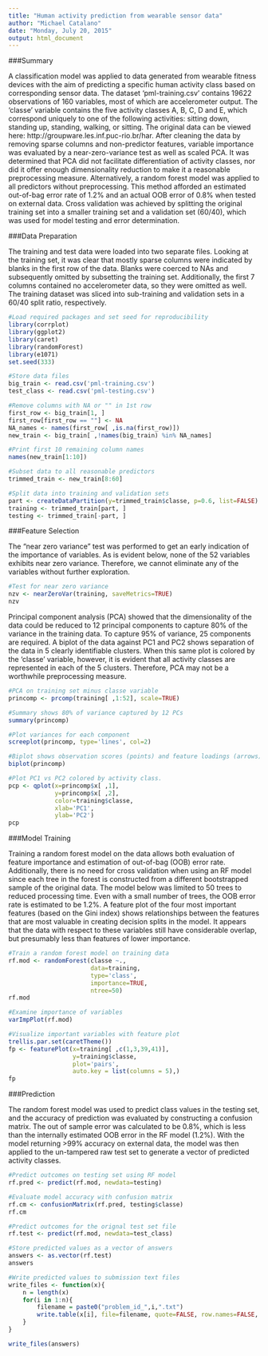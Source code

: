 ```yaml
---
title: "Human activity prediction from wearable sensor data"
author: "Michael Catalano"
date: "Monday, July 20, 2015"
output: html_document
---
```


###Summary

A classification model was applied to data generated from wearable fitness devices with the aim of predicting a specific human activity class based on corresponding sensor data. The dataset 'pml-training.csv' contains 19622 observations of 160 variables, most of which are accelerometer output. The 'classe' variable contains the five activity classes A, B, C, D and E, which correspond uniquely to one of the following activities: sitting down, standing up, standing, walking, or sitting. The original data can be viewed here: http://groupware.les.inf.puc-rio.br/har. After cleaning the data by removing sparse columns and non-predictor features, variable importance was evaluated by a near-zero-variance test as well as scaled PCA. It was determined that PCA did not facilitate differentiation of activity classes, nor did it offer enough dimensionality reduction to make it a reasonable preprocessing measure. Alternatively, a random forest model was applied to all predictors without preprocessing. This method afforded an estimated out-of-bag error rate of 1.2% and an actual OOB error of 0.8% when tested on external data. Cross validation was achieved by splitting the original training set into a smaller training set and a validation set (60/40), which was used for model testing and error determination. 

###Data Preparation

The training and test data were loaded into two separate files. Looking at the training set, it was clear that mostly sparse columns were indicated by blanks in the first row of the data. Blanks were coerced to NAs and subsequently omitted by subsetting the training set. Additionally, the first 7 columns contained no accelerometer data, so they were omitted as well. The training dataset was sliced into sub-training and validation sets in a 60/40 split ratio, respectively.

```r
#Load required packages and set seed for reproducibility
library(corrplot)
library(ggplot2)
library(caret)
library(randomForest)
library(e1071)
set.seed(333)

#Store data files
big_train <- read.csv('pml-training.csv')
test_class <- read.csv('pml-testing.csv')

#Remove columns with NA or "" in 1st row
first_row <- big_train[1, ]
first_row[first_row == ""] <- NA
NA_names <- names(first_row[ ,is.na(first_row)])
new_train <- big_train[ ,!names(big_train) %in% NA_names]

#Print first 10 remaining column names
names(new_train[1:10])

#Subset data to all reasonable predictors
trimmed_train <- new_train[8:60]

#Split data into training and validation sets
part <- createDataPartition(y=trimmed_train$classe, p=0.6, list=FALSE)
training <- trimmed_train[part, ]
testing <- trimmed_train[-part, ]
```

###Feature Selection

The "near zero variance" test was performed to get an early indication of the importance of variables. As is evident below, none of the 52 variables exhibits near zero variance. Therefore, we cannot eliminate any of the variables without further exploration.

```r
#Test for near zero variance
nzv <- nearZeroVar(training, saveMetrics=TRUE)
nzv
```

Principal component analysis (PCA) showed that the dimensionality of the data could be reduced to 12 principal components to capture 80% of the variance in the training data. To capture 95% of variance, 25 components are required. A biplot of the data against PC1 and PC2 shows separation of the data in 5 clearly identifiable clusters. When this same plot is colored by the 'classe' variable, however, it is evident that all activity classes are represented in each of the 5 clusters. Therefore, PCA may not be a worthwhile preprocessing measure.

```r
#PCA on training set minus classe variable
princomp <- prcomp(training[ ,1:52], scale=TRUE)

#Summary shows 80% of variance captured by 12 PCs
summary(princomp)

#Plot variances for each component
screeplot(princomp, type='lines', col=2)

#Biplot shows observation scores (points) and feature loadings (arrows) 
biplot(princomp)

#Plot PC1 vs PC2 colored by activity class.
pcp <- qplot(x=princomp$x[ ,1], 
             y=princomp$x[ ,2], 
             color=training$classe,
             xlab='PC1',
             ylab='PC2')
pcp
```

###Model Training

Training a random forest model on the data allows both evaluation of feature importance and estimation of out-of-bag (OOB) error rate. Additionally, there is no need for cross validation when using an RF model since each tree in the forest is constructed from a different bootstrapped sample of the original data. The model below was limited to 50 trees to reduced processing time. Even with a small number of trees, the OOB error rate is estimated to be 1.2%. A feature plot of the four most important features (based on the Gini index) shows relationships between the features that are most valuable in creating decision splits in the model. It appears that the data with respect to these variables still have considerable overlap, but presumably less than features of lower importance.


```r
#Train a random forest model on training data
rf.mod <- randomForest(classe ~.,
                       data=training,
                       type='class',
                       importance=TRUE,
                       ntree=50)
rf.mod

#Examine importance of variables
varImpPlot(rf.mod)

#Visualize important variables with feature plot
trellis.par.set(caretTheme())
fp <- featurePlot(x=training[ ,c(1,3,39,41)],
                  y=training$classe,
                  plot='pairs',
                  auto.key = list(columns = 5),)
fp
```

###Prediction

The random forest model was used to predict class values in the testing set, and the accuracy of prediction was evaluated by constructing a confusion matrix. The out of sample error was calculated to be 0.8%, which is less than the internally estimated OOB error in the RF model (1.2%). With the model returning >99% accuracy on external data, the model was then applied to the un-tampered raw test set to generate a vector of predicted activity classes.

```r
#Predict outcomes on testing set using RF model
rf.pred <- predict(rf.mod, newdata=testing)

#Evaluate model accuracy with confusion matrix
rf.cm <- confusionMatrix(rf.pred, testing$classe)
rf.cm

#Predict outcomes for the orignal test set file
rf.test <- predict(rf.mod, newdata=test_class)

#Store predicted values as a vector of answers
answers <- as.vector(rf.test)
answers

#Write predicted values to submission text files
write_files <- function(x){
    n = length(x)
    for(i in 1:n){
        filename = paste0("problem_id_",i,".txt")
        write.table(x[i], file=filename, quote=FALSE, row.names=FALSE, col.names=FALSE)
    }
}

write_files(answers)
```
